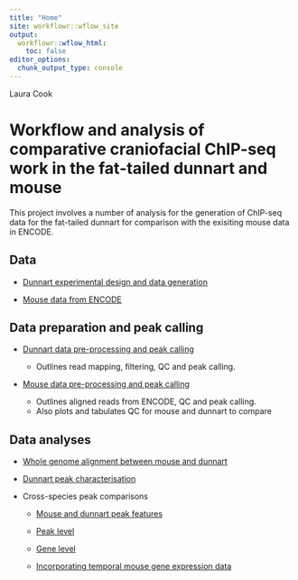 ```yaml
---
title: "Home"
site: workflowr::wflow_site
output:
  workflowr::wflow_html:
    toc: false
editor_options:
  chunk_output_type: console
---
```


Laura Cook

# Workflow and analysis of comparative craniofacial ChIP-seq work in the fat-tailed dunnart and mouse

This project involves a number of analysis for the generation of ChIP-seq data for the fat-tailed dunnart for comparison with the exisiting mouse data in ENCODE.

## Data

* [Dunnart experimental design and data generation](dunnart_experiment_overview.html)

* [Mouse data from ENCODE](mouse_data_ENCODE.html)

## Data preparation and peak calling

* [Dunnart data pre-processing and peak calling](dunnart_data_processing.html)

    + Outlines read mapping, filtering, QC and peak calling.

* [Mouse data pre-processing and peak calling](mouse_dunnart_data_processing_for_comparison.html)

    + Outlines aligned reads from ENCODE, QC and peak calling.
    + Also plots and tabulates QC for mouse and dunnart to compare

## Data analyses

* [Whole genome alignment between mouse and dunnart](whole_genome_alignment.html)

* [Dunnart peak characterisation](dunnart_peak_characterisation.html)

* Cross-species peak comparisons

  + [Mouse and dunnart peak features](mouse_dunnart_peak_features.html)
  
  + [Peak level](peak_level_comparisons.html)
  
  + [Gene level](gene_level_comparisons.html)
  
  + [Incorporating temporal mouse gene expression data](tcseq_expression_analysis.html)
